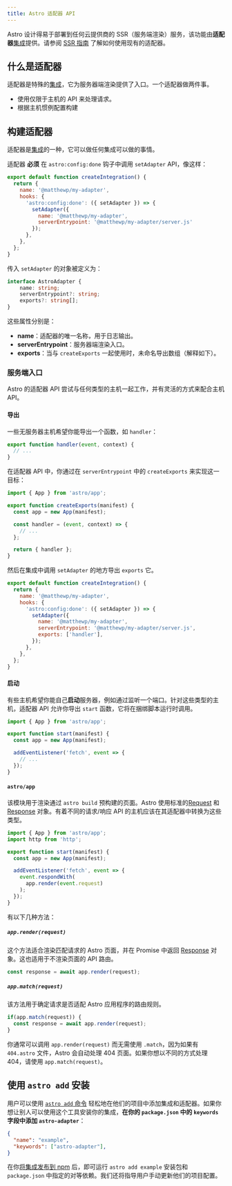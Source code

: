 ```yaml
---
title: Astro 适配器 API
---
```


Astro 设计得易于部署到任何云提供商的 SSR（服务端渲染）服务，该功能由**适配器**[集成](/zh-cn/reference/integrations-reference/)提供。请参阅 [SSR 指南](/zh-cn/guides/server-side-rendering/#添加一个适配器) 了解如何使用现有的适配器。

## 什么是适配器

适配器是特殊的[集成](/zh-cn/reference/integrations-reference/)，它为服务器端渲染提供了入口。一个适配器做两件事。

- 使用仅限于主机的 API 来处理请求。
- 根据主机惯例配置构建

## 构建适配器

适配器是[集成](/zh-cn/reference/integrations-reference/)的一种，它可以做任何集成可以做的事情。

适配器 __必须__ 在 `astro:config:done` 钩子中调用 `setAdapter` API，像这样：

```js title="my-adapter.mjs"
export default function createIntegration() {
  return {
    name: '@matthewp/my-adapter',
    hooks: {
      'astro:config:done': ({ setAdapter }) => {
        setAdapter({
          name: '@matthewp/my-adapter',
          serverEntrypoint: '@matthewp/my-adapter/server.js'
        });
      },
    },
  };
}
```

传入 `setAdapter` 的对象被定义为：

```ts
interface AstroAdapter {
	name: string;
	serverEntrypoint?: string;
	exports?: string[];
}
```

这些属性分别是：

* __name__：适配器的唯一名称，用于日志输出。
* __serverEntrypoint__：服务器端渲染入口。
* __exports__：当与 `createExports` 一起使用时，未命名导出数组（解释如下）。

### 服务端入口

Astro 的适配器 API 尝试与任何类型的主机一起工作，并有灵活的方式来配合主机 API。

#### 导出

一些无服务器主机希望你能导出一个函数，如 `handler`：

```js
export function handler(event, context) {
  // ...
}
```

在适配器 API 中，你通过在 `serverEntrypoint` 中的 `createExports` 来实现这一目标：

```js
import { App } from 'astro/app';

export function createExports(manifest) {
  const app = new App(manifest);

  const handler = (event, context) => {
    // ...
  };

  return { handler };
}
```

然后在集成中调用 `setAdapter` 的地方导出 `exports` 它。

```js title="my-adapter.mjs" ins={9}
export default function createIntegration() {
  return {
    name: '@matthewp/my-adapter',
    hooks: {
      'astro:config:done': ({ setAdapter }) => {
        setAdapter({
          name: '@matthewp/my-adapter',
          serverEntrypoint: '@matthewp/my-adapter/server.js',
          exports: ['handler'],
        });
      },
    },
  };
}
```

#### 启动

有些主机希望你能自己**启动**服务器，例如通过监听一个端口。针对这些类型的主机，适配器 API 允许你导出 `start` 函数，它将在捆绑脚本运行时调用。

```js
import { App } from 'astro/app';

export function start(manifest) {
  const app = new App(manifest);

  addEventListener('fetch', event => {
    // ...
  });
}
```

#### `astro/app`

该模块用于渲染通过 `astro build` 预构建的页面。Astro 使用标准的[Request](https://developer.mozilla.org/zh-CN/docs/Web/API/Request) 和 [Response](https://developer.mozilla.org/zh-CN/docs/Web/API/Response) 对象。有着不同的请求/响应 API 的主机应该在其适配器中转换为这些类型。

```js
import { App } from 'astro/app';
import http from 'http';

export function start(manifest) {
  const app = new App(manifest);

  addEventListener('fetch', event => {
    event.respondWith(
      app.render(event.request)
    );
  });
}
```

有以下几种方法：

##### `app.render(request)`

这个方法适合渲染匹配请求的 Astro 页面，并在 Promise 中返回 [Response](https://developer.mozilla.org/zh-CN/docs/Web/API/Response) 对象。这也适用于不渲染页面的 API 路由。

```js
const response = await app.render(request);
```

##### `app.match(request)`

该方法用于确定请求是否适配 Astro 应用程序的路由规则。

```js
if(app.match(request)) {
  const response = await app.render(request);
}
```

你通常可以调用 `app.render(request)` 而无需使用 `.match`，因为如果有 `404.astro` 文件，Astro 会自动处理 404 页面。如果你想以不同的方式处理 404，请使用 `app.match(request)`。

## 使用 `astro add` 安装

用户可以使用 [`astro add` 命令](/zh-cn/reference/cli-reference/#astro-add) 轻松地在他们的项目中添加集成和适配器。如果你想让别人可以使用这个工具安装你的集成，**在你的 `package.json` 中的 `keywords` 字段中添加 `astro-adapter`**：

```json
{
  "name": "example",
  "keywords": ["astro-adapter"],
}
```

在你[将集成发布到 npm](https://docs.npmjs.com/cli/v8/commands/npm-publish) 后，即可运行 `astro add example` 安装包和 `package.json` 中指定的对等依赖。我们还将指导用户手动更新他们的项目配置。
